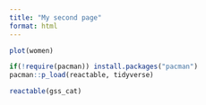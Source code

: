 ```yaml
---
title: "My second page"
format: html
---
```


```r
plot(women)
```

```r
if(!require(pacman)) install.packages("pacman")
pacman::p_load(reactable, tidyverse)
```

```r
reactable(gss_cat)
```



